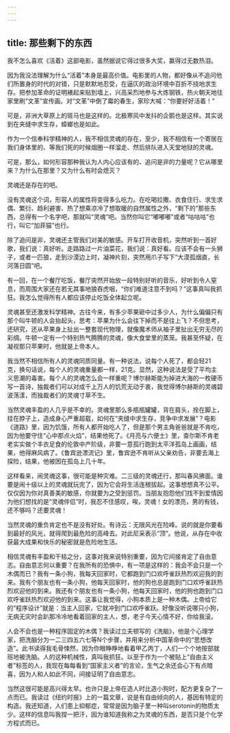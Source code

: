 ```yaml
---
---
---
```

title: 那些剩下的东西
---







我不怎么喜欢《活着》这部电影，虽然据说它得过很多大奖，赢得过无数热泪。

因为我没法理解为什么“活着”本身是最高价值。电影里的人物，都好像从不追问他们所置身的时代的对错，只是默默地忍受，在逼仄的政治环境中百折不挠地求生存。把参加革命的证明裱起来贴到墙上，兴高采烈地参与大炼钢铁，热火朝天地往家里刷“文革”宣传画。对“文革”中倒了霉的春生，家珍大喊：“你要好好活着！”

可是，非洲大草原上的斑马也是这样的。北极寒风中发抖的企鹅也是这样。其实说到在夹缝中求生存，蟑螂也是如此。

作为一个信奉科学精神的人，我不相信灵魂的存在，至少，我不相信有一个寄居在我们身体里的、等我们死的时候烟圈一样溜走、然后排队进入天堂地狱的灵魂。

可是，那么，如何形容那种我认为人内心应该有的、追问是非的力量呢？它从哪里来？为什么在那里？又为什么有时会熄灭？

灵魂还是存在的吧。

没有灵魂这个词，形容人的属性将变得多么吃力。在吃喝拉撒、衣食住行、求生求偶、繁衍、趋利避害、热了想乘凉冷了想取暖的自然属性之外，“剩下的”那些东西，总得有一个名字吧，那就叫“灵魂”吧。当然你叫它“嘟嘟嘟”或者“咕咕咕”也行，叫它“加菲猫”也行。

除了追问是非，灵魂还主管我们对美的敏感。开车打开收音机，突然听到一首好歌，我们说：真好听。走路路过一片油菜花，我们说：真好看。应该不会有一头狮子，或者一匹狼，走到沙漠边上时，凝神片刻，突然用爪子写下“大漠孤烟直，长河落日圆”吧。

有一回，在一个餐厅吃饭，餐厅突然开始放一段特别好听的音乐，好听到令人窒息，而周围大家还在若无其事地狼吞虎咽，“你们难道注意不到吗？”这事真叫我抓狂。我怎么觉得所有人都应该停止吃饭全体起立呢。

灵魂甚至还激发科学精神。古往今来，有多少苹果砸中过多少人，为什么偏偏只有那个叫牛顿的人会抬起头，思考：苹果为什么会往下掉而不是往上飞？不但思考，还研究，还从苹果身上扯出一整套现代物理，就像魔术师从袖子里扯出无穷无尽的彩绸。牛顿一定有一个特别热气腾腾的灵魂，像大食堂里的蒸笼。我甚至怀疑，在凝视那只苹果时，他就是上帝本人。

我当然不相信所有人的灵魂同质同量。有一种说法，说每个人死了，都会轻21克，换句话说，每个人的灵魂重量都一样，21克。显然，这种说法是受了平均主义思潮的毒害。每个人的灵魂怎么会一样重呢？博尔赫斯能为掉进大海的一枚硬币写一首诗，独裁者们可以对成千上万人的饥荒无动于衷，我觉得博尔赫斯的灵魂碧波荡漾，而独裁者们的灵魂寸草不生。

当然灵魂丰盈的人几乎是不幸的。灵魂里那么多瓶瓶罐罐，背在肩头，拴在脚上，挂在脖子上，造成身心严重超载，如何在“夹缝中求生存，竞争中求发展”？电影《道路》里，因为饥饿，所有人都开始吃人了，但是那个男主角爸爸就是不肯吃，因为他要守住“心中那点火焰”，结果他死了。《月亮与六便士》里，查尔斯不肯老老实实做个丰衣足食的伦敦中产阶级，非要一意孤行跑到太平洋孤岛上画画，结果，他得麻风病了。《鲁宾逊漂流记》里，鲁宾逊不肯听从父亲劝告，非要去海上探险，结果，他被困在孤岛上几十年。

这样看来，闹灵魂这事，很可能是种灾难。二三级的灵魂还行，那叫春风拂面。谁要是闹十级以上的灵魂就玩完了，因为它会将生活连根拔起。这事想想真不公平。仅仅因为你对真善美的敏感，你就要为之受到惩罚。当朋友抱怨他们找不到爱情因为他们想找的是“灵魂伴侣”时，我忍不住感叹，唉，灵魂！女的漂亮，男的有钱，还不够吗？还要灵魂！

当然灵魂的重负肯定也不是没有好处。有诗云：无限风光在险峰。说的就是你要看到最好的风光，就得爬到最危险的高峰去。对此尼采表示“顶”。他说，从存在中收获最大成果和快乐的秘密就是危险地生活。

相信灵魂有丰盈和干枯之分，这事对我来说特别重要，因为它间接肯定了自由意志。自由意志何以重要？在我所有的恐惧中，有一项是这样的：我会不会只是一个木偶而已？我有一条小狗，我每天回家时，它都跑到门口欢呼雀跃热烈欢迎我的到来。我有个朋友也有一条小狗，他每天回家时，他的狗也总是跑到门口欢呼雀跃热烈欢迎他的到来。我还有个朋友也有一条小狗，他每天回家时，他的狗也跑到门口欢呼雀跃热烈欢迎他的到来。这事让我觉得，小狗本质上是一种木偶。上帝给它的“程序设计”就是：当主人回家，它就冲到门口欢呼雀跃。好像没听说哪只小狗，无病无灾时会趴那冷冷地看着回家的主人，想，老子今天心情不好，你给我滚。

人会不会也是一种程序固定的木偶？我读过立夫顿写的《洗脑》，他是个心理学家，把洗脑分为一二三四五六七等N个步骤，并用来分析中国革命中的“思想改造”。此书读得我毛骨悚然，因为你眼睁睁地看着甲乙丙丁，人们一个个地按部就班地被洗脑。人的这种机械性，真叫我抓狂。以至于作为一个被贴上“自由主义者”标签的人，我现在每每看到“国家主义者”的言论，生气之余还会心下有点暗喜，因为人和人如此不同，间接证明了自由意志。

当然这很可能是高兴得太早。也许只是上帝在造人时比造小狗时，配方更复杂了一点而已。我读过《纽约时报》上的一篇文章，说是有自由倾向的人，基因有特定的构造。我还知道，人们患上抑郁症，常常是因为脑子里一种叫serotonin的物质太少。这样的信息叫我捏一把汗，因为谁知道我称之为灵魂的东西，是否只是个化学方程式而已。